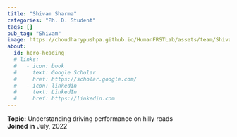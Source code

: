 ```yaml
---
title: "Shivam Sharma"
categories: "Ph. D. Student"
tags: []
pub_tag: "Shivam"
image: https://choudharypushpa.github.io/HumanFRSTLab/assets/team/Shivam.jpg
about:
  id: hero-heading
  # links:
  #   - icon: book
  #     text: Google Scholar
  #     href: https://scholar.google.com/
  #   - icon: linkedin
  #     text: LinkedIn
  #     href: https://linkedin.com
---
```


:::{#hero-heading}
**Topic:** Understanding driving performance on hilly roads
 <br>
**Joined in** July, 2022
:::